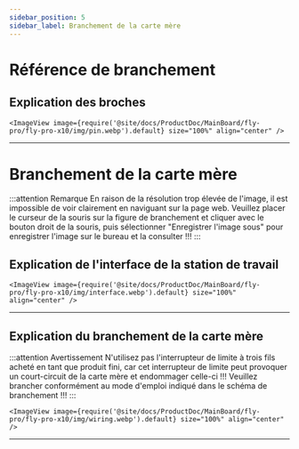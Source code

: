 ```yaml
---
sidebar_position: 5
sidebar_label: Branchement de la carte mère
---
```




# Référence de branchement
## Explication des broches
    <ImageView image={require('@site/docs/ProductDoc/MainBoard/fly-pro/fly-pro-x10/img/pin.webp').default} size="100%" align="center" />
---

# Branchement de la carte mère

:::attention Remarque
  En raison de la résolution trop élevée de l'image, il est impossible de voir clairement en naviguant sur la page web. Veuillez placer le curseur de la souris sur la figure de branchement et cliquer avec le bouton droit de la souris, puis sélectionner "Enregistrer l'image sous" pour enregistrer l'image sur le bureau et la consulter !!!
:::



## Explication de l'interface de la station de travail
    <ImageView image={require('@site/docs/ProductDoc/MainBoard/fly-pro/fly-pro-x10/img/interface.webp').default} size="100%" align="center" />
---

## Explication du branchement de la carte mère

:::attention Avertissement
  N'utilisez pas l'interrupteur de limite à trois fils acheté en tant que produit fini, car cet interrupteur de limite peut provoquer un court-circuit de la carte mère et endommager celle-ci !!! Veuillez brancher conformément au mode d'emploi indiqué dans le schéma de branchement !!!
:::

    <ImageView image={require('@site/docs/ProductDoc/MainBoard/fly-pro/fly-pro-x10/img/wiring.webp').default} size="100%" align="center" />
---
